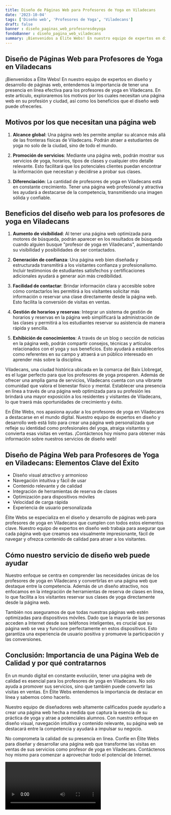 ```yaml
---
title: Diseño de Páginas Web para Profesores de Yoga en Viladecans
date: '2023-10-04'
tags: ['Diseño web', 'Profesores de Yoga', 'Viladecans']
draft: false
banner : diseño_paginas_web_profesoresdeyoga
fondoBanner : diseño_pagina_web_viladecans
summary: ¡Bienvenidos a Élite Webs! En nuestro equipo de expertos en diseño y desarrollo de páginas web, entendemos la importancia de tener una presencia en línea efectiva para los profesores de yoga en Viladecans. En este artículo, exploraremos los motivos por los cuales necesitan una página web en su profesión y ciudad, así como los beneficios que el diseño web puede ofrecerles.
---
```


## Diseño de Páginas Web para Profesores de Yoga en Viladecans

¡Bienvenidos a Élite Webs! En nuestro equipo de expertos en diseño y desarrollo de páginas web, entendemos la importancia de tener una presencia en línea efectiva para los profesores de yoga en Viladecans. En este artículo, exploraremos los motivos por los cuales necesitan una página web en su profesión y ciudad, así como los beneficios que el diseño web puede ofrecerles.

## Motivos por los que necesitan una página web

1. **Alcance global**: Una página web les permite ampliar su alcance más allá de las fronteras físicas de Viladecans. Podrán atraer a estudiantes de yoga no solo de la ciudad, sino de todo el mundo.

2. **Promoción de servicios**: Mediante una página web, podrán mostrar sus servicios de yoga, horarios, tipos de clases y cualquier otro detalle relevante. Esto facilitará que los potenciales clientes puedan encontrar la información que necesitan y decidirse a probar sus clases.

3. **Diferenciación**: La cantidad de profesores de yoga en Viladecans está en constante crecimiento. Tener una página web profesional y atractiva les ayudará a destacarse de la competencia, transmitiendo una imagen sólida y confiable.

## Beneficios del diseño web para los profesores de yoga en Viladecans

1. **Aumento de visibilidad**: Al tener una página web optimizada para motores de búsqueda, podrán aparecer en los resultados de búsqueda cuando alguien busque "profesor de yoga en Viladecans", aumentando su visibilidad y posibilidades de ser contactados.

2. **Generación de confianza**: Una página web bien diseñada y estructurada transmitirá a los visitantes confianza y profesionalismo. Incluir testimonios de estudiantes satisfechos y certificaciones adicionales ayudará a generar aún más credibilidad.

3. **Facilidad de contactar**: Brindar información clara y accesible sobre cómo contactarlos les permitirá a los visitantes solicitar más información o reservar una clase directamente desde la página web. Esto facilita la conversión de visitas en ventas.

4. **Gestión de horarios y reservas**: Integrar un sistema de gestión de horarios y reservas en la página web simplificará la administración de las clases y permitirá a los estudiantes reservar su asistencia de manera rápida y sencilla.

5. **Exhibición de conocimientos**: A través de un blog o sección de noticias en la página web, podrán compartir consejos, técnicas y artículos relacionados con el yoga y sus beneficios. Esto ayudará a establecerlos como referentes en su campo y atraerá a un público interesado en aprender más sobre la disciplina.

Viladecans, una ciudad histórica ubicada en la comarca del Baix Llobregat, es el lugar perfecto para que los profesores de yoga prosperen. Además de ofrecer una amplia gama de servicios, Viladecans cuenta con una vibrante comunidad que valora el bienestar físico y mental. Establecer una presencia en línea a través de una página web optimizada para su profesión les brindará una mayor exposición a los residentes y visitantes de Viladecans, lo que traerá más oportunidades de crecimiento y éxito.

En Élite Webs, nos apasiona ayudar a los profesores de yoga en Viladecans a destacarse en el mundo digital. Nuestro equipo de expertos en diseño y desarrollo web está listo para crear una página web personalizada que refleje su identidad como profesionales del yoga, atraiga visitantes y convierta esas visitas en ventas. ¡Contáctenos hoy mismo para obtener más información sobre nuestros servicios de diseño web!

<GifSeo />

<Cta />

## Diseño de Página Web para Profesores de Yoga en Viladecans: Elementos Clave del Éxito

- Diseño visual atractivo y armonioso
- Navegación intuitiva y fácil de usar
- Contenido relevante y de calidad
- Integración de herramientas de reserva de clases
- Optimización para dispositivos móviles
- Velocidad de carga rápida
- Experiencia de usuario personalizada

Élite Webs se especializa en el diseño y desarrollo de páginas web para profesores de yoga en Viladecans que cumplen con todos estos elementos clave. Nuestro equipo de expertos en diseño web trabaja para asegurar que cada página web que creamos sea visualmente impresionante, fácil de navegar y ofrezca contenido de calidad para atraer a los visitantes.

## Cómo nuestro servicio de diseño web puede ayudar

Nuestro enfoque se centra en comprender las necesidades únicas de los profesores de yoga en Viladecans y convertirlas en una página web que destaque entre la competencia. Además de un diseño atractivo, nos enfocamos en la integración de herramientas de reserva de clases en línea, lo que facilita a los visitantes reservar sus clases de yoga directamente desde la página web.

También nos aseguramos de que todas nuestras páginas web estén optimizadas para dispositivos móviles. Dado que la mayoría de las personas acceden a Internet desde sus teléfonos inteligentes, es crucial que su página web se vea y funcione perfectamente en estos dispositivos. Esto garantiza una experiencia de usuario positiva y promueve la participación y las conversiones.

## Conclusión: Importancia de una Página Web de Calidad y por qué contratarnos

En un mundo digital en constante evolución, tener una página web de calidad es esencial para los profesores de yoga en Viladecans. No solo ayuda a promover sus servicios, sino que también puede convertir las visitas en ventas. En Élite Webs entendemos la importancia de destacar en línea y sabemos cómo hacerlo.

Nuestro equipo de diseñadores web altamente calificados puede ayudarlo a crear una página web hecha a medida que captura la esencia de su práctica de yoga y atrae a potenciales alumnos. Con nuestro enfoque en diseño visual, navegación intuitiva y contenido relevante, su página web se destacará entre la competencia y ayudará a impulsar su negocio.

No comprometa la calidad de su presencia en línea. Confíe en Élite Webs para diseñar y desarrollar una página web que transforme las visitas en ventas de sus servicios como profesor de yoga en Viladecans. Contáctenos hoy mismo para comenzar a aprovechar todo el potencial de Internet.

<Video />

<CtaBot job='Profesores de Yoga' city='Viladecans'/>

<Gmaps query='Viladecans+españa+maps' />
